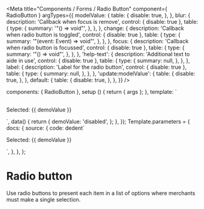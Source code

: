 

<Meta
  title="Components / Forms / Radio Button"
  component={ RadioButton }
  argTypes={{
    modelValue: {
      table: {
        disable: true,
      },
    },
    blur: {
      description: 'Callback when focus is remove',
      control: { disable: true },
      table: {
        type: {
          summary: '"() => void"',
        },
      },
    },
    change: {
      description: 'Callback when radio button is toggled',
      control: { disable: true },
      table: {
        type: {
          summary: '"(event: Event) => void"',
        },
      },
    },
    focus: {
      description: 'Callback when radio button is focussed',
      control: { disable: true },
      table: {
        type: {
          summary: '"() => void"',
        },
      },
    },
    'help-text': {
      description: 'Additional text to aide in use',
      control: { disable: true },
      table: {
        type: {
          summary: null,
        },
      },
    },
    label: {
      description: 'Label for the radio button',
      control: { disable: true },
      table: {
        type: {
          summary: null,
        },
      },
    },
    'update:modelValue': {
      table: {
        disable: true,
      },
    },
    default: {
      table: {
        disable: true,
      },
    },
  }}
/>

  components: { RadioButton },
  setup () { return { args }; },
  template: `
  <div>
    <RadioButton
      name="demoRadioButton"
      value="disabled"
      v-model="demoValue"
    >
      <template #label>Accounts are disabled</template>
      <template #help-text>Customers will only be able to check out as guests.</template>
    </RadioButton>
    <RadioButton
      v-bind="args"
      name="demoRadioButton"
      value="optional"
      v-model="demoValue"
    >
      <template #label>Accounts are optional</template>
      <template #help-text>Customers will be able to check out with a customer account or as a guests.</template>
    </RadioButton>
    <p style="margin-top: 30px"> Selected: {{ demoValue }} </p>
  </div>`,
  data() {
    return {
      demoValue: 'disabled',
    };
  },
});
Template.parameters = {
  docs: {
    source: {
      code: dedent`
        <div>
          <RadioButton
            name="demoRadioButton"
            value="disabled"
            v-model="demoValue"
          >
            <template #label>Accounts are disabled</template>
            <template #help-text>Customers will only be able to check out as guests.</template>
          </RadioButton>
          <RadioButton
            name="demoRadioButton"
            value="optional"
            v-model="demoValue"
          >
            <template #label>Accounts are optional</template>
            <template #help-text>Customers will be able to check out with a customer account or as a guests.</template>
          </RadioButton>
          <p> Selected: {{ demoValue }} </p>
        </div>
      `,
    },
  },
};

# Radio button

Use radio buttons to present each item in a list of options where merchants must make a single selection.

<Canvas>
  <Story story={Template} name="Radio Button"></Story>
</Canvas>

<ArgsTable story="Radio Button"/>
